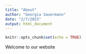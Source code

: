 ```yaml
---
title: "About"
author: "Georgia Sauermann"
date: "2/7/2023"
output: html_document
---
```


```r
knitr::opts_chunk$set(echo = TRUE)
```
Welcome to our website